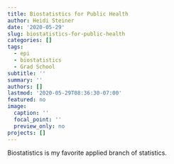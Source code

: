 ```yaml
---
title: Biostatistics for Public Health
author: Heidi Steiner
date: '2020-05-29'
slug: biostatistics-for-public-health
categories: []
tags:
  - epi
  - biostatistics
  - Grad School
subtitle: ''
summary: ''
authors: []
lastmod: '2020-05-29T08:36:30-07:00'
featured: no
image:
  caption: ''
  focal_point: ''
  preview_only: no
projects: []
---
```


Biostatistics is my favorite applied branch of statistics. 